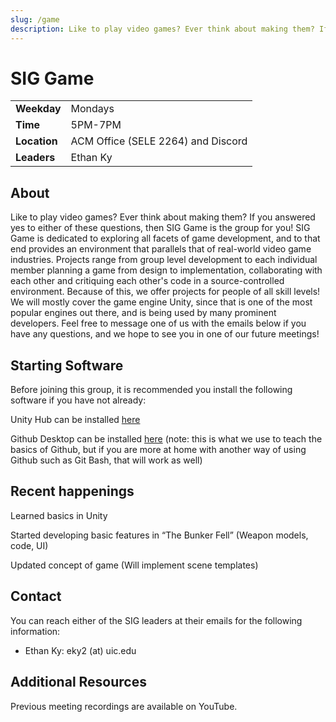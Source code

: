 ```yaml
---
slug: /game
description: Like to play video games? Ever think about making them? If you answered yes to either of these questions, then SIG Game is the group for you!
---
```



# SIG Game

|              |                                                               |
| ------------ | ------------------------------------------------------------- |
| **Weekday**  | Mondays                                                       |
| **Time**     | 5PM-7PM                                                       |
| **Location** | ACM Office (SELE 2264) and <DiscordLink>Discord</DiscordLink> |
| **Leaders**  | Ethan Ky                                                      |

## About

Like to play video games? Ever think about making them? If you answered yes to either of these questions, then SIG Game is the group for you! SIG Game is dedicated to exploring all facets of game development, and to that end provides an environment that parallels that of real-world video game industries. Projects range from group level development to each individual member planning a game from design to implementation, collaborating with each other and critiquing each other's code in a source-controlled environment. Because of this, we offer projects for people of all skill levels! We will mostly cover the game engine Unity, since that is one of the most popular engines out there, and is being used by many prominent developers. Feel free to message one of us with the emails below if you have any questions, and we hope to see you in one of our future meetings!

## Starting Software

Before joining this group, it is recommended you install the following software if you have not already:

Unity Hub can be installed [here](https://unity3d.com/get-unity/download)

Github Desktop can be installed [here](https://unity3d.com/get-unity/download) (note: this is what we use to teach the basics of Github, but if you are more at home with another way of using Github such as Git Bash, that will work as well)

## Recent happenings

Learned basics in Unity

Started developing basic features in “The Bunker Fell” (Weapon models, code, UI)

Updated concept of game (Will implement scene templates)

## Contact

You can reach either of the SIG leaders at their emails for the following information:

- Ethan Ky: eky2 (at) uic.edu

## Additional Resources

Previous meeting recordings are available on <YouTubeLink>YouTube</YouTubeLink>.
